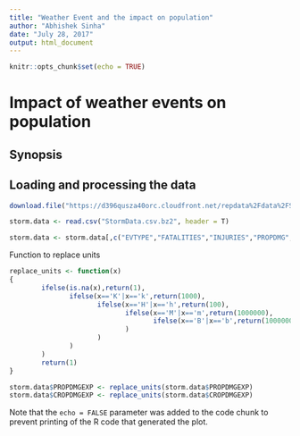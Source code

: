 ```yaml
---
title: "Weather Event and the impact on population"
author: "Abhishek Sinha"
date: "July 28, 2017"
output: html_document
---
```


```r
knitr::opts_chunk$set(echo = TRUE)
```

# Impact of weather events on population

## Synopsis

## Loading and processing the data

```r
download.file("https://d396qusza40orc.cloudfront.net/repdata%2Fdata%2FStormData.csv.bz2","StormData.csv.bz2")

storm.data <- read.csv("StormData.csv.bz2", header = T)
```


```r
storm.data <- storm.data[,c("EVTYPE","FATALITIES","INJURIES","PROPDMG","PROPDMGEXP","CROPDMG","CROPDMGEXP")]
```

Function to replace units

```r
replace_units <- function(x)
{
        ifelse(is.na(x),return(1),
               ifelse(x=='K'|x=='k',return(1000),
                      ifelse(x=='H'|x=='h',return(100),
                             ifelse(x=='M'|x=='m',return(1000000),
                                    ifelse(x=='B'|x=='b',return(1000000000),1)
                             )
                      )
               )
        )
        return(1)
}
```

```r
storm.data$PROPDMGEXP <- replace_units(storm.data$PROPDMGEXP)
storm.data$CROPDMGEXP <- replace_units(storm.data$CROPDMGEXP)

```
Note that the `echo = FALSE` parameter was added to the code chunk to prevent printing of the R code that generated the plot.
